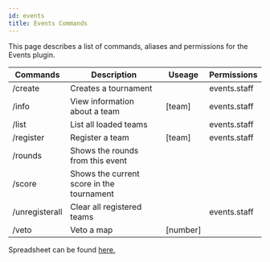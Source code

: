 ```yaml
---
id: events
title: Events Commands
---
```


This page describes a list of commands, aliases and permissions for the Events plugin.

<div className="table-container">
  <table>
    <thead>
      <tr>
        <th>Commands</th>
        <th>Description</th>
        <th>Useage</th>
        <th>Permissions</th>
      </tr>
    </thead>
    <tbody>
      <tr>
        <td>
          <label>/create</label>
        </td>
        <td>Creates a tournament</td>
        <td></td>
        <td>events.staff</td>
      </tr>
      <tr>
        <td>
          <label>/info</label>
        </td>
        <td>View information about a team</td>
        <td>[team]</td>
        <td>events.staff</td>
      </tr>
      <tr>
        <td>
          <label>/list</label>
        </td>
        <td>List all loaded teams</td>
        <td></td>
        <td>events.staff</td>
      </tr>
      <tr>
        <td>
          <label>/register</label>
        </td>
        <td>Register a team</td>
        <td>[team]</td>
        <td>events.staff</td>
      </tr>
      <tr>
        <td>
          <label>/rounds</label>
        </td>
        <td>Shows the rounds from this event</td>
        <td></td>
        <td></td>
      </tr>
      <tr>
        <td>
          <label>/score</label>
        </td>
        <td>Shows the current score in the tournament</td>
        <td></td>
        <td></td>
      </tr>
      <tr>
        <td>
          <label>/unregisterall</label>
        </td>
        <td>Clear all registered teams</td>
        <td></td>
        <td>events.staff</td>
      </tr>
      <tr>
        <td>
          <label>/veto</label>
        </td>
        <td>Veto a map</td>
        <td>[number]</td>
        <td></td>
      </tr>
    </tbody>
  </table>
</div>

Spreadsheet can be found <a href="https://docs.google.com/spreadsheets/d/1QlS4DW6aLcryf4BRw3WXylydm07HqKNTf_QYI2PtLzU/edit?usp=sharing">here.</a>
